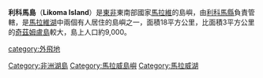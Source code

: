 {{Infobox islands
| name             = 利科馬島
| image name       = Lake Malawi seen from orbit.jpg
| image caption    = 
| image size       = 150px
|map_custom=yes
| locator map      = {{Location map|Malawi|lat=-12.066667|long=34.733333|width=175|float=center}}
| native name      = 
| native name link = 
| nickname         = 
| location         = [[馬拉維湖|馬拉維湖]]
| coordinates      = 
| archipelago      = 利科馬群島
| total islands    = 2
| major islands    = 利科馬島、[[奇茲姆盧島|奇茲姆盧島]]
| area_km2         = 18
| highest mount    = 
| elevation_m      =
| country          = {{flag|Malawi}}
| country admin divisions title     = 區
| country admin divisions           = [[北部區_(馬拉維)|北部區]]
| country admin divisions title 1   = 
| country admin divisions 1         = 
| country admin divisions title 2   = 
| country admin divisions 2         = 
| country capital city              = [[利科馬|利科馬]]
| country largest city              = [[利科馬|利科馬]]
| country largest city population   = 
| country leader title              = 
| country leader name               =  
| population       = 9,000
| population as of = 
| density_km2      = 500
| ethnic groups    = 
| additional info  =
}}

'''利科馬島'''（'''Likoma Island'''）是[[東非|東非]]東南部國家[[馬拉維|馬拉維]]的島嶼，由[[利科馬縣|利科馬縣]]負責管轄，是[[馬拉維湖|馬拉維湖]]中兩個有人居住的島嶼之一，面積18平方公里，比面積3平方公里的[[奇茲姆盧島|奇茲姆盧島]]較大，島上人口約9,000。


{{coord|12|04|S|34|44|E|display=title}}

{{DEFAULTSORT:Likoma}}
[[Category:非洲湖島|Category:非洲湖島]]
[[Category:馬拉威島嶼|Category:馬拉威島嶼]]
[[Category:馬拉威湖|Category:馬拉威湖]]
[[category:外飛地|category:外飛地]]

{{Malawi-stub}}